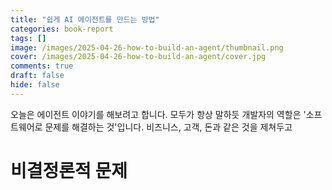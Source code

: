 ```yaml
---
title: "쉽게 AI 에이전트를 만드는 방법"
categories: book-report
tags: []
image: /images/2025-04-26-how-to-build-an-agent/thumbnail.png
cover: /images/2025-04-26-how-to-build-an-agent/cover.jpg
comments: true
draft: false
hide: false
---
```



오늘은 에이전트 이야기를 해보려고 합니다. 모두가 항상 말하듯 개발자의 역할은 '소프트웨어로 문제를 해결하는 것'입니다. 비즈니스, 고객, 돈과 같은 것을 제쳐두고 

# 비결정론적 문제 